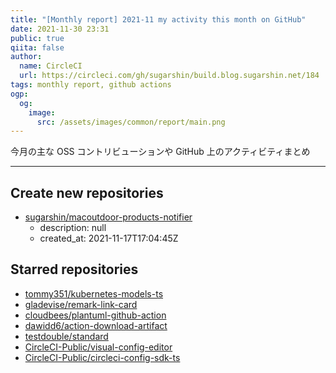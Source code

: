 ```yaml
---
title: "[Monthly report] 2021-11 my activity this month on GitHub"
date: 2021-11-30 23:31
public: true
qiita: false
author:
  name: CircleCI
  url: https://circleci.com/gh/sugarshin/build.blog.sugarshin.net/184
tags: monthly report, github actions
ogp:
  og:
    image:
      src: /assets/images/common/report/main.png
---
```


今月の主な OSS コントリビューションや GitHub 上のアクティビティまとめ

***

## Create new repositories

- [sugarshin/macoutdoor-products-notifier](https://github.com/sugarshin/macoutdoor-products-notifier)
  - description: null
  - created_at: 2021-11-17T17:04:45Z

## Starred repositories

- [tommy351/kubernetes-models-ts](https://github.com/tommy351/kubernetes-models-ts)
- [gladevise/remark-link-card](https://github.com/gladevise/remark-link-card)
- [cloudbees/plantuml-github-action](https://github.com/cloudbees/plantuml-github-action)
- [dawidd6/action-download-artifact](https://github.com/dawidd6/action-download-artifact)
- [testdouble/standard](https://github.com/testdouble/standard)
- [CircleCI-Public/visual-config-editor](https://github.com/CircleCI-Public/visual-config-editor)
- [CircleCI-Public/circleci-config-sdk-ts](https://github.com/CircleCI-Public/circleci-config-sdk-ts)
